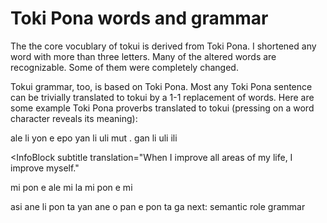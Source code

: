 
# Toki Pona words and grammar

The the core vocublary of tokui is derived from Toki Pona. I shortened any word with more than three letters. Many of the altered words are recognizable. Some of them were completely changed.

Tokui grammar, too, is based on Toki Pona. Most any Toki Pona sentence can be trivially translated to tokui by a 1-1 replacement of words. Here are some example Toki Pona proverbs translated to tokui (pressing on a word character reveals its meaning):

<InfoBlock subtitle translation="Everything has a time.">
  ale li yon e epo
</InfoBlock>

<InfoBlock subtitle translation="People are more important than money.">
  yan li uli mut . gan li uli ili
</InfoBlock>

<InfoBlock
  subtitle
  translation="When I improve all areas of my life, I improve myself."
>
  mi pon e ale mi la mi pon e mi
</InfoBlock>

<InfoBlock subtitle translation="Different ways are good for different people.">
  asi ane li pon ta yan ane
</InfoBlock>

<InfoBlock subtitle translation="Love the earth.">
  o pan e pon ta ga
</InfoBlock>

<Link href="/docs/semantic-roles">next: semantic role grammar</Link>
